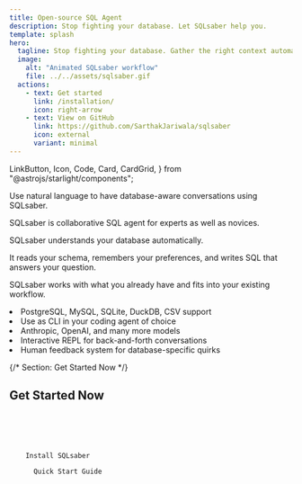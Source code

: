 ```yaml
---
title: Open-source SQL Agent
description: Stop fighting your database. Let SQLsaber help you.
template: splash
hero:
  tagline: Stop fighting your database. Gather the right context automatically and get insights with a collaborative SQL agent.
  image:
    alt: "Animated SQLsaber workflow"
    file: ../../assets/sqlsaber.gif
  actions:
    - text: Get started
      link: /installation/
      icon: right-arrow
    - text: View on GitHub
      link: https://github.com/SarthakJariwala/sqlsaber
      icon: external
      variant: minimal
---
```


  LinkButton,
  Icon,
  Code,
  Card,
  CardGrid,
} from "@astrojs/starlight/components";

<script
  src="https://asciinema.org/a/746773.js"
  id="asciicast-746773"
  async="true"
></script>

<CardGrid>
  <Card title="Just ask" icon="comment-alt">
    <p class="text-lg text-muted-foreground">
      Use natural language to have database-aware conversations using SQLsaber.
    </p>
    <p class="text-lg text-muted-foreground">
      SQLsaber is collaborative SQL agent for experts as well as novices.
    </p>
  </Card>
  <Card title="Smart by design" icon="starlight">
    <p class="text-lg text-muted-foreground">
      SQLsaber understands your database automatically.
    </p>
    <p class="text-lg text-muted-foreground">
      It reads your schema, remembers your preferences, and writes SQL that
      answers your question.
    </p>
  </Card>
</CardGrid>

<Card title="Integrates with your setup" icon="laptop">
  <p class="text-lg text-muted-foreground">
    SQLsaber works with what you already have and fits into your existing
    workflow.
  </p>
  <li class="flex items-center gap-3">
    <Icon name="seti:db" />
    <span>PostgreSQL, MySQL, SQLite, DuckDB, CSV support</span>
  </li>
  <li class="flex items-center gap-3">
    <Icon name="forward-slash" />
    <span>Use as CLI in your coding agent of choice</span>
  </li>
  <li class="flex items-center gap-3">
    <Icon name="sun" />
    <span>Anthropic, OpenAI, and many more models</span>
  </li>
  <li class="flex items-center gap-3">
    <Icon name="seti:shell" />
    <span>Interactive REPL for back-and-forth conversations</span>
  </li>
  <li class="flex items-center gap-3">
    <Icon name="star" />
    <span>Human feedback system for database-specific quirks</span>
  </li>

</Card>

<script
  src="https://asciinema.org/a/YITbKtH4mPn8LLTr6QEUh7e8f.js"
  id="asciicast-YITbKtH4mPn8LLTr6QEUh7e8f"
  async="true"
></script>

{/* Section: Get Started Now */}

<section class="mx-auto max-w-screen-lg px-4 sm:px-6 lg:px-8 py-16 text-center">
  <h2 class="font-sans text-4xl md:text-5xl tracking-normal">
    Get Started Now
  </h2>
  <div class="mt-10 text-left mx-auto max-w-3xl">
    <Code
      code={`# Install SQLsaber
$ uv tool install sqlsaber
\n# Start asking questions
$ saber`}
      lang="bash"
    />
  </div>
  <div class="mt-10 flex flex-wrap items-center justify-center gap-4">
    <LinkButton href="/installation/">Install SQLsaber</LinkButton>
    <LinkButton href="/guides/getting-started/" variant="secondary">
      Quick Start Guide
    </LinkButton>
  </div>
</section>
